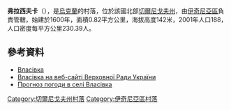 {{coord|50|51|2|N|32|38|46|E|scale:100000|display=title}}

'''弗拉西夫卡'''（{{lang-uk|Власівка}}），是[[烏克蘭|烏克蘭]]的村落，位於該國北部[[切爾尼戈夫州|切爾尼戈夫州]]，由[[伊奇尼亞區|伊奇尼亞區]]負責管轄，始建於1600年，面積0.82平方公里，海拔高度142米，2001年人口188，人口密度每平方公里230.39人。

==參考資料==
* [http://w1.c1.rada.gov.ua/pls/z7503/A005?rdat1=23.11.2011&rf7571=39987 Власівка] {{Wayback|url=http://w1.c1.rada.gov.ua/pls/z7503/A005?rdat1=23.11.2011&rf7571=39987 |date=20180711193024 }}
* [http://w1.c1.rada.gov.ua/pls/z7503/A005?rdat1=23.11.2011&rf7571=39987 Власівка на веб-сайті Верховної Ради України] {{Wayback|url=http://w1.c1.rada.gov.ua/pls/z7503/A005?rdat1=23.11.2011&rf7571=39987 |date=20180711193024 }}
* [http://weather.in.ua/ua/chernigovskaja/4167 Прогноз погоди в селі Власівка] {{Wayback|url=http://weather.in.ua/ua/chernigovskaja/4167 |date=20111220101023 }}

[[Category:切爾尼戈夫州村落|Category:切爾尼戈夫州村落]]
[[Category:伊奇尼亞區村落|Category:伊奇尼亞區村落]]


{{Chernihiv-geo-stub}}